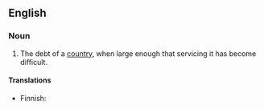 {{also|debt-burden}}
==English==

===Noun===
{{en-noun|head=[[debt]] [[burden]]}}

# The debt of a [[country]], when large enough that servicing it has become difficult.

====Translations====
{{trans-top|debt which is difficult to service}}
* Finnish: {{t+|fi|velkataakka}}
{{trans-mid}}
{{trans-bottom}}